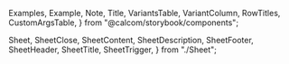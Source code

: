 
  Examples,
  Example,
  Note,
  Title,
  VariantsTable,
  VariantColumn,
  RowTitles,
  CustomArgsTable,
} from "@calcom/storybook/components";

  Sheet,
  SheetClose,
  SheetContent,
  SheetDescription,
  SheetFooter,
  SheetHeader,
  SheetTitle,
  SheetTrigger,
} from "./Sheet";

<Meta title="UI/Sheet" />

<Title title="Sheet" suffix="Brief" subtitle="Version 2.0 — Last Update: 21 June 2023" />

## Definition

A sheet is a container that can be used to display content on different sides of the current page.

## Structure

<Examples title="Spacing">
  <Sheet>
    <SheetTrigger asChild>
      <Button>Open default sheet</Button>
    </SheetTrigger>
    <SheetContent position="right" size={"default"}>
      <SheetHeader>
        <SheetTitle>Edit profile</SheetTitle>
        <SheetDescription>Make changes to your profile here. Click save when you're done.</SheetDescription>
      </SheetHeader>
      <SheetFooter>
        <SheetClose asChild>
          <Button type="submit">Save changes</Button>
        </SheetClose>
      </SheetFooter>
    </SheetContent>
  </Sheet>
</Examples>
